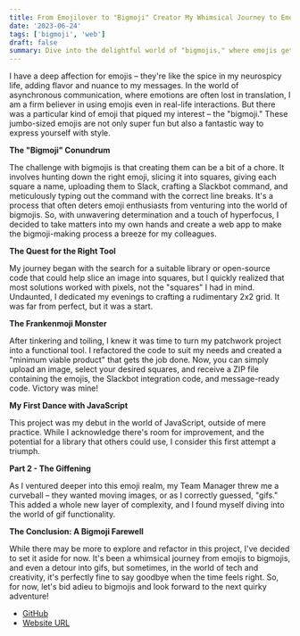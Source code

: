 ```yaml
---
title: From Emojilover to "Bigmoji" Creator My Whimsical Journey to Emoji Enthusiasm
date: '2023-06-24'
tags: ['bigmoji', 'web']
draft: false
summary: Dive into the delightful world of "bigmojis," where emojis get supersized, and witness my quirky quest to build a web app that simplifies the creation of these larger-than-life expressions for the ultimate emoji enthusiasts.
---
```


I have a deep affection for emojis – they're like the spice in my neurospicy life, adding flavor and nuance to my messages. In the world of asynchronous communication, where emotions are often lost in translation, I am a firm believer in using emojis even in real-life interactions. But there was a particular kind of emoji that piqued my interest – the "bigmoji." These jumbo-sized emojis are not only super fun but also a fantastic way to express yourself with style.

**The "Bigmoji" Conundrum**

The challenge with bigmojis is that creating them can be a bit of a chore. It involves hunting down the right emoji, slicing it into squares, giving each square a name, uploading them to Slack, crafting a Slackbot command, and meticulously typing out the command with the correct line breaks. It's a process that often deters emoji enthusiasts from venturing into the world of bigmojis. So, with unwavering determination and a touch of hyperfocus, I decided to take matters into my own hands and create a web app to make the bigmoji-making process a breeze for my colleagues.

**The Quest for the Right Tool**

My journey began with the search for a suitable library or open-source code that could help slice an image into squares, but I quickly realized that most solutions worked with pixels, not the "squares" I had in mind. Undaunted, I dedicated my evenings to crafting a rudimentary 2x2 grid. It was far from perfect, but it was a start.

**The Frankenmoji Monster**

After tinkering and toiling, I knew it was time to turn my patchwork project into a functional tool. I refactored the code to suit my needs and created a "minimum viable product" that gets the job done. Now, you can simply upload an image, select your desired squares, and receive a ZIP file containing the emojis, the Slackbot integration code, and message-ready code. Victory was mine!

**My First Dance with JavaScript**

This project was my debut in the world of JavaScript, outside of mere practice. While I acknowledge there's room for improvement, and the potential for a library that others could use, I consider this first attempt a triumph.

**Part 2 - The Giffening**

As I ventured deeper into this emoji realm, my Team Manager threw me a curveball – they wanted moving images, or as I correctly guessed, "gifs." This added a whole new layer of complexity, and I found myself diving into the world of gif functionality.

**The Conclusion: A Bigmoji Farewell**

While there may be more to explore and refactor in this project, I've decided to set it aside for now. It's been a whimsical journey from emojis to bigmojis, and even a detour into gifs, but sometimes, in the world of tech and creativity, it's perfectly fine to say goodbye when the time feels right. So, for now, let's bid adieu to bigmojis and look forward to the next quirky adventure!

- [GitHub](https://github.com/ParagonJenko/slackbot-multiline-emoji-js)
- [Website URL](https://alexjenkinson.com/bigmoji)
